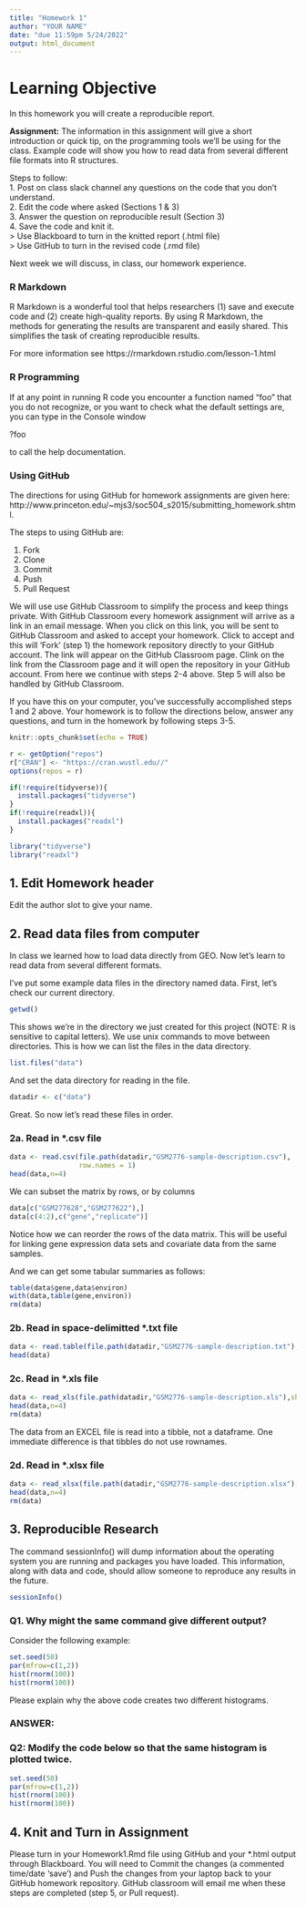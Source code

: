 ```yaml
---
title: "Homework 1"
author: "YOUR NAME"
date: "due 11:59pm 5/24/2022"
output: html_document
---
```


# Learning Objective

In this homework you will create a reproducible report.   

**Assignment:** The information in this assignment will give a short introduction or quick tip, on the programming tools we'll be using for the class. Example code will show you how to read data from several different file formats into R structures.  

Steps to follow:  
1. Post on class slack channel any questions on the code that you don't understand.   
2. Edit the code where asked (Sections 1 & 3)  
3. Answer the question on reproducible result (Section 3)  
4. Save the code and knit it.     
    > Use Blackboard to turn in the knitted report (.html file)   
    > Use GitHub to turn in the revised code (.rmd file)

Next week we will discuss, in class, our homework experience. 

### R Markdown 

R Markdown is a wonderful tool that helps researchers (1) save and execute code and (2) create high-quality reports. By using R Markdown, the methods for generating the results are transparent and easily shared. This simplifies the task of creating reproducible results.

For more information see
https://rmarkdown.rstudio.com/lesson-1.html

### R Programming

If at any point in running R code you encounter a function named "foo" that you do not recognize, or you want to check what the default settings are, you can type in the Console window

?foo

to call the help documentation.

### Using GitHub

The directions for using GitHub for homework assignments are given here:
http://www.princeton.edu/~mjs3/soc504_s2015/submitting_homework.shtml.

The steps to using GitHub are:

1. Fork  
2. Clone
3. Commit
4. Push
5. Pull Request 

We will use use GitHub Classroom to simplify the process and keep things private. With GitHub Classroom every homework assignment will arrive as a link in an email message. When you click on this link, you will be sent to GitHub Classroom and asked to accept your homework. Click to accept and this will 'Fork' (step 1) the homework repository directly to your GitHub account. The link will appear on the GitHub Classroom page. Clink on the link from the Classroom page and it will open the repository in your GitHub account. From here we continue with steps 2-4 above. Step 5 will also be handled by GitHub Classroom.

If you have this on your computer, you've successfully accomplished steps 1 and 2 above. Your homework is to follow the directions below, answer any questions, and turn in the homework by following steps 3-5. 

```r

knitr::opts_chunk$set(echo = TRUE)

r <- getOption("repos")
r["CRAN"] <- "https://cran.wustl.edu//"
options(repos = r)

if(!require(tidyverse)){
  install.packages("tidyverse")
}
if(!require(readxl)){
  install.packages("readxl")
}

library("tidyverse")
library("readxl")
```

## 1. Edit Homework header

Edit the author slot to give your name.

## 2. Read data files from computer

In class we learned how to load data directly from GEO. Now let's learn to read data from several different formats.

I've put some example data files in the directory named data. First, let's check our current directory.
```r
getwd()
```

This shows we're in the directory we just created for this project (NOTE: R is sensitive to capital letters). We use unix commands to move between directories. This is how we can list the files in the data directory.

```r
list.files("data")
```

And set the data directory for reading in the file.
```r
datadir <- c("data")
```

Great. So now let's read these files in order.

### 2a. Read in *.csv file

```r
data <- read.csv(file.path(datadir,"GSM2776-sample-description.csv"),
                 row.names = 1)
head(data,n=4)
```

We can subset the matrix by rows, or by columns
```r
data[c("GSM277628","GSM277622"),]
data[c(4:2),c("gene","replicate")]
```

Notice how we can reorder the rows of the data matrix. This will be useful for linking gene expression data sets and covariate data from the same samples.

And we can get some tabular summaries as follows:
```r
table(data$gene,data$environ)
with(data,table(gene,environ))
rm(data)
```

### 2b.  Read in space-delimitted *.txt  file

```r
data <- read.table(file.path(datadir,"GSM2776-sample-description.txt"),header=T,row.names=1)
head(data)
```

### 2c.  Read in *.xls  file

```r
data <- read_xls(file.path(datadir,"GSM2776-sample-description.xls"),sheet="thisone")
head(data,n=4)
rm(data)
```

The data from an EXCEL file is read into a tibble, not a dataframe. One immediate difference is that tibbles do not use rownames.

### 2d.  Read in *.xlsx  file

```r
data <- read_xlsx(file.path(datadir,"GSM2776-sample-description.xlsx"),sheet="thisone")
head(data,n=4)
rm(data)
```

## 3. Reproducible Research

The command sessionInfo() will dump information about the operating system you are running and packages you have loaded. This information, along with data and code, should allow someone to reproduce any results in the future. 
```r
sessionInfo()
```

### Q1. Why might the same command give different output?  

Consider the following example:

```r
set.seed(50)
par(mfrow=c(1,2))
hist(rnorm(100))
hist(rnorm(100))
```

Please explain why the above code creates two different histograms.

### ANSWER:

### Q2: Modify the code below so that the same histogram is plotted twice.

```r
set.seed(50)
par(mfrow=c(1,2))
hist(rnorm(100))
hist(rnorm(100))
```

## 4. Knit and Turn in Assignment

Please turn in your Homework1.Rmd file using GitHub and your *.html output through Blackboard. You will need to Commit the changes (a commented time/date 'save') and Push the changes from your laptop back to your GitHub homework repository. GitHub classroom will email me when these steps are completed (step 5, or Pull request).



